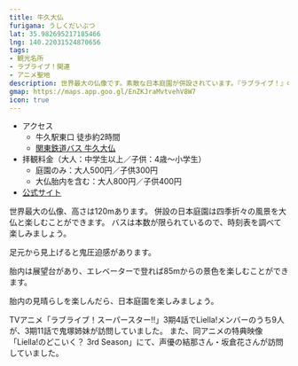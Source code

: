 ```yaml
---
title: 牛久大仏
furigana: うしくだいぶつ
lat: 35.982695217185466
lng: 140.22031524870656
tags:
- 観光名所
- ラブライブ！関連
- アニメ聖地
description: 世界最大の仏像です。素敵な日本庭園が併設されています。『ラブライブ！』のアニメにも登場しました。
gmap: https://maps.app.goo.gl/EnZKJraMvtvehV8W7
icon: true
---
```


<LinkedImage
  basename="hamyu044/gread_budha"
/>

- アクセス
  - 牛久駅東口 徒歩約2時間
  - [関東鉄道バス 牛久大仏](https://kantetsu.jorudan.biz/?p=d&sc=49&pn=1&v=&b1=%E7%89%9B%E4%B9%85%E5%A4%A7%E4%BB%8F&m=b)
- 拝観料金（大人：中学生以上／子供：4歳～小学生）
  - 庭園のみ：大人500円／子供300円
  - 大仏胎内を含む：大人800円／子供400円
- [公式サイト](https://daibutu.net/)

世界最大の仏像、高さは120mあります。
併設の日本庭園は四季折々の風景を大仏と楽しむことができます。
バスは本数が限られているので、時刻表を調べて楽しみましょう。

<LinkedImage
  aspectRatio="9/10"
  basename="nato_blooming/gread_buddha-front_sign"
/>

足元から見上げると鬼圧迫感があります。

<LinkedImage
  aspectRatio="9/9"
  basename="nato_blooming/gread_buddha-appaku_1"
/>

胎内は展望台があり、エレベーターで登れば85mからの景色を楽しむことができます。

<LinkedImage
  basename="nato_blooming/gread_buddha-uekara"
/>

胎内の見晴らしを楽しんだら、日本庭園を楽しみましょう。

<LinkedImage
  basename="hamyu044/gread_buddha-garden"
/>

TVアニメ「ラブライブ！スーパースター‼」3期4話でLiella!メンバーのうち9人が、3期11話で鬼塚姉妹が訪問していました。
また、同アニメの特典映像「Liella!のどこいく？ 3rd Season」にて、声優の結那さん・坂倉花さんが訪問していました。

<LinkedImage
  basename="hamyu044/gread_budha-liella"
/>
